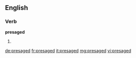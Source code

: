 ==English==

===Verb===
'''presaged'''

# {{past of|presage}}

[[de:presaged]]
[[fr:presaged]]
[[it:presaged]]
[[mg:presaged]]
[[vi:presaged]]